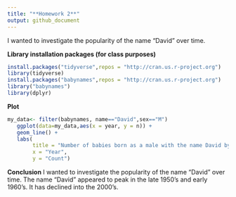 ```yaml
---
title: "**Homework 2**"
output: github_document
---
```

I wanted to investigate the popularity of the name "David" over time. 

**Library installation packages (for class purposes)**
```r
install.packages("tidyverse",repos = "http://cran.us.r-project.org")
library(tidyverse)
install.packages("babynames",repos = "http://cran.us.r-project.org")
library("babynames")
library(dplyr)
```

**Plot**
```r
my_data<- filter(babynames, name=="David",sex=="M")
   ggplot(data=my_data,aes(x = year, y = n)) +
   geom_line() + 
   labs(
        title = "Number of babies born as a male with the name David by Year", 
        x = "Year", 
        y = "Count")
```

**Conclusion**
I wanted to investigate the popularity of the name "David" over time. The name "David" appeared to peak in the late 1950's and early 1960's. It has declined into the 2000's. 